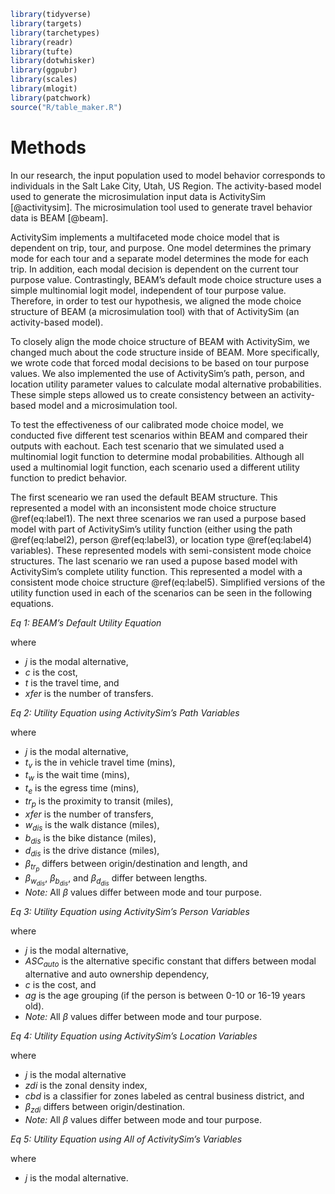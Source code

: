 
```r
library(tidyverse)
library(targets)
library(tarchetypes)
library(readr)
library(tufte)
library(dotwhisker)
library(ggpubr)
library(scales)
library(mlogit)
library(patchwork)
source("R/table_maker.R")
```

# Methods

In our research, the input population used to model behavior corresponds to individuals in the Salt Lake City, Utah, US Region. The activity-based model used to generate the microsimulation input data is ActivitySim [@activitysim]. The microsimulation tool used to generate travel behavior data is BEAM [@beam].

ActivitySim implements a multifaceted mode choice model that is dependent on trip, tour, and purpose. One model determines the primary mode for each tour and a separate model determines the mode for each trip. In addition, each modal decision is dependent on the current tour purpose value. Contrastingly, BEAM's default mode choice structure uses a simple multinomial logit model, independent of tour purpose value. Therefore, in order to test our hypothesis, we aligned the mode choice structure of BEAM (a microsimulation tool) with that of ActivitySim (an activity-based model).

To closely align the mode choice structure of BEAM with ActivitySim, we changed much about the code structure inside of BEAM. More specifically, we wrote code that forced modal decisions to be based on tour purpose values. We also implemented the use of ActivitySim's path, person, and location utility parameter values to calculate modal alternative probabilities. These simple steps allowed us to create consistency between an activity-based model and a microsimulation tool.

To test the effectiveness of our calibrated mode choice model, we conducted five different test scenarios within BEAM and compared their outputs with eachout. Each test scenario that we simulated used a multinomial logit function to determine modal probabilities. Although all used a multinomial logit function, each scenario used a different utility function to predict behavior. 

The first sceneario we ran used the default BEAM structure. This represented a model with an inconsistent mode choice structure \@ref(eq:label1). The next three scenarios we ran used a purpose based model with part of ActivitySim's utility function (either using the path \@ref(eq:label2), person \@ref(eq:label3), or location type \@ref(eq:label4) variables). These represented models with semi-consistent mode choice structures. The last scenario we ran used a pupose based model with ActivitySim's complete utility function. This represented a model with a consistent mode choice structure \@ref(eq:label5). Simplified versions of the utility function used in each of the scenarios can be seen in the following equations. \


*Eq 1: BEAM's Default Utility Equation*

\begin{equation}
  V_j = ASC_j + \beta_{c}(c) + \beta_{t}(t) + \beta_{xfer}(xfer) (\#eq:label1)
\end{equation}

where
  
  - $j$ is the modal alternative, 
  - $c$ is the cost, 
  - $t$ is the travel time, and
  - $xfer$ is the number of transfers.

*Eq 2: Utility Equation using ActivitySim's Path Variables*

\begin{equation}
  V_j = \beta_{t_v}(t_v) + \beta_{t_w}(t_w) + \beta_{t_e}(t_e) + \beta_{tr_p}(tr_p) + \beta_{xfer}(xfer) + \beta_{w_{dis}}(w_{dis}) + \\ \beta_{b_{dis}}(b_{dis}) + \beta_{d_{dis}}(d_{dis}) (\#eq:label2)
\end{equation}  

where 

  - $j$ is the modal alternative,
  - $t_v$ is the in vehicle travel time (mins),
  - $t_w$ is the wait time (mins),
  - $t_e$ is the egress time (mins),
  - $tr_p$ is the proximity to transit (miles),
  - $xfer$ is the number of transfers,
  - $w_{dis}$ is the walk distance (miles),
  - $b_{dis}$ is the bike distance (miles),
  - $d_{dis}$ is the drive distance (miles),
  - $\beta_{tr_p}$ differs between origin/destination and length, and
  - $\beta_{w_{dis}}$, $\beta_{b_{dis}}$, and $\beta_{d_{dis}}$ differ between lengths.
  - *Note:* All $\beta$ values differ between mode and tour purpose.

*Eq 3: Utility Equation using ActivitySim's Person Variables*

\begin{equation}
  V_j = ASC_{auto} +  \beta_{c}(c) + \beta_{ag}(ag) (\#eq:label3)
\end{equation}

where
  
  - $j$ is the modal alternative, 
  - $ASC_{auto}$ is the alternative specific constant that differs between modal alternative and auto ownership dependency,
  - $c$ is the cost, and
  - $ag$ is the age grouping (if the person is between 0-10 or 16-19 years old).
  - *Note:* All $\beta$ values differ between mode and tour purpose.

*Eq 4: Utility Equation using ActivitySim's Location Variables*

\begin{equation}
  V_j = \beta_{zdi}(zdi) + \beta_{cbd}(cbd) (\#eq:label4)
\end{equation}

where 
  
  - $j$ is the modal alternative
  - $zdi$ is the zonal density index,
  - $cbd$ is a classifier for zones labeled as central business district, and
  - $\beta_{zdi}$ differs between origin/destination.
  - *Note:* All $\beta$ values differ between mode and tour purpose.
  
*Eq 5: Utility Equation using All of ActivitySim's Variables*
  
\begin{equation}  
  V_j = Eq:2.2 + Eq:2.3 + Eq:2.4 (\#eq:label5)
\end{equation}

where
  
  - $j$ is the modal alternative.
  